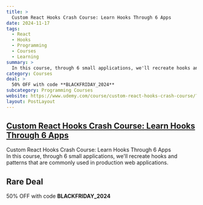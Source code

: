 ```yaml
---
title: >
  Custom React Hooks Crash Course: Learn Hooks Through 6 Apps
date: 2024-11-17
tags:
  - React
  - Hooks
  - Programming
  - Courses
  - Learning
summary: >
  In this course, through 6 small applications, we'll recreate hooks and patterns that are commonly used in production web applications.
category: Courses
deal: >
  50% OFF with code **BLACKFRIDAY_2024**
subcategory: Programming Courses
website: https://www.udemy.com/course/custom-react-hooks-crash-course/?couponCode=BLACKFRIDAY_2024
layout: PostLayout
---
```


## [Custom React Hooks Crash Course: Learn Hooks Through 6 Apps](https://www.udemy.com/course/custom-react-hooks-crash-course/?couponCode=BLACKFRIDAY_2024)

Custom React Hooks Crash Course: Learn Hooks Through 6 Apps <br/>
In this course, through 6 small applications, we'll recreate hooks and patterns that are commonly used in production web applications.

## Rare Deal

50% OFF with code **BLACKFRIDAY_2024**
